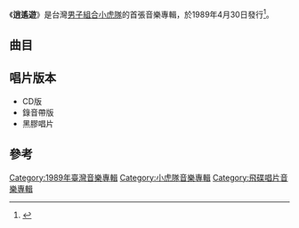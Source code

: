 {{Infobox Album
| Name           = 逍遙遊
| Type           = 專輯
| Artist         = [[小虎隊_(台灣)|小虎隊]]
| Released       = 1989年4月30日
| Recorded       = 1989年
| Genre          = [[國語流行音樂|國語流行音樂]]
| Length         = 37分16秒
| Label          = [[飛碟唱片|飛碟唱片]]
| Producer       = 
| Reviews        = 
| Chart position =  
| Certification  = 
| Last album     = [[新年快樂_(1989年專輯)|新年快樂]]<br/>（1989年）
| This album     = '''逍遙遊''' <br /> （1989年）
| Next album     = [[男孩不哭_(小虎隊專輯)|男孩不哭]]<br/>（1989年）
| Misc           = 
}}

《'''逍遙遊'''》是台灣[[男子組合|男子組合]][[小虎隊_(台灣)|小虎隊]]的首張音樂專輯，於1989年4月30日發行<ref>{{Cite book|title=流行音乐教育系列丛书 中国流行音乐简史|last=尤静波著|first=|publisher=上海：上海音乐出版社|year=2015年9月|isbn=978-7-5523-0844-0|location=|pages=308-309}}</ref>。

==曲目==
{{tracklist
| headline     = 
| total_length = 37:16
| title_width  = 16%
| all_producer = [[陳秀男|陳秀男]]

| music_credits = yes
| music_width = 12%
| lyrics_credits = yes
| lyrics_width = 9%
| arranger_credits = yes
| arranger_width = 9%
| producer_credits = 
| producer_width = 9%
| longnote_column = yes

| title1         = 逍遙遊
| music1         = [[陳志遠|陳志遠]]
| lyrics1        = [[陳樂融|陳樂融]]
| arranger1      = 陳志遠
| producer1      = 
| longnote1      = 第一主打歌<br>[[三陽工業|三陽工業]]「逍遙50」廣告曲
| length1        = 3:50

| title2         = 燃燒青春火焰
| music2         = [[陳耀川|陳耀川]]
| lyrics2        = [[丁曉雯|丁曉雯]]
| arranger2      = 陳志遠
| producer2      =
| longnote2      = 第二主打歌<br>[[統一企業|統一企業]]「統一咖啡廣場」廣告曲
| length2        = 3:54 

| title3         = 你的眼睛下著雨
| music3         = [[陳秀男|陳秀男]]
| lyrics3        = 丁曉雯
| arranger3      = [[何永堅|谷中仁]]
| producer3      = 
| longnote3      = 
| length3        = 3:23 

| title4         = 愛情變化球 
| music4         = [[何國杰|何國杰]]
| lyrics4        = 丁曉雯
| arranger4      = 何國杰
| producer4      = 
| longnote4      = 
| length4        = 4:14

| title5         = 季節改變
| music5         = 陳耀川
| lyrics5        = 丁曉雯
| arranger5      = 何國杰
| producer5      = 
| longnote5      = 
| length5        = 3:17

| title6         = 今天看我 
| music6         = 陳志遠
| lyrics6        = 陳樂融  
| arranger6      = 陳志遠
| producer6      = 
| longnote6      = 第三主打歌<br>與[[星星月亮太陽_(組合)|星星月亮太陽]]《我有自己的路走》同曲同詞
| length6        = 3:53

| title7         = 我的愛正年輕 
| music7         = 陳秀男
| lyrics7        = 陳樂融
| arranger7      = [[王利名|王利名]]
| producer7      = 
| longnote7      = 
| length7        = 3:43 
 
| title8         = 星星寶貝
| music8         = 陳秀男
| lyrics8        = [[唐媛媛|唐媛媛]]
| arranger8      = 王利名
| producer8      = 
| longnote8      = 
| length8        = 3:11

| title9         = 探險風箏
| music9         = 陳秀男
| lyrics9        = 唐媛媛
| arranger9      = 何國杰
| producer9      = 
| longnote9      = 
| length9        =  3:52

| title10        = 今天看我 
| music10        = 陳志遠
| lyrics10       = 
| arranger10     = 陳志遠
| producer10     = 
| note10         = 伴唱曲
| longnote10     =
| length10       = 3:53
}}

== 唱片版本 ==
*CD版
*錄音帶版
*黑膠唱片

==參考==
{{reflist}}

{{小虎隊 (台灣)}}

[[Category:1989年臺灣音樂專輯|Category:1989年臺灣音樂專輯]]
[[Category:小虎隊音樂專輯|Category:小虎隊音樂專輯]]
[[Category:飛碟唱片音樂專輯|Category:飛碟唱片音樂專輯]]